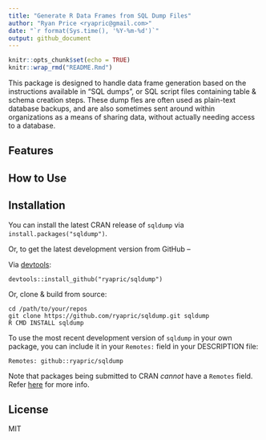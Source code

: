```yaml
---
title: "Generate R Data Frames from SQL Dump Files"
author: "Ryan Price <ryapric@gmail.com>"
date: "`r format(Sys.time(), '%Y-%m-%d')`"
output: github_document
---
```


```r
knitr::opts_chunk$set(echo = TRUE)
knitr::wrap_rmd("README.Rmd")
```

<!--
[![CRAN_Status_Badge](http://www.r-pkg.org/badges/version/sqldump)](https://cran.r-project.org/package=sqldump)
-->

This package is designed to handle data frame generation based on the
instructions available in "SQL dumps", or SQL script files containing table &
schema creation steps. These dump fles are often used as plain-text database
backups, and are also sometimes sent around within organizations as a means of
sharing data, without actually needing access to a database.

Features
--------

How to Use
----------

Installation
------------

You can install the latest CRAN release of `sqldump` via
`install.packages("sqldump")`.

Or, to get the latest development version from GitHub --

Via [devtools](https://github.com/hadley/devtools):

    devtools::install_github("ryapric/sqldump")

Or, clone & build from source:

    cd /path/to/your/repos
    git clone https://github.com/ryapric/sqldump.git sqldump
    R CMD INSTALL sqldump

To use the most recent development version of `sqldump` in your own package,
you can include it in your `Remotes:` field in your DESCRIPTION file:

    Remotes: github::ryapric/sqldump

Note that packages being submitted to CRAN *cannot* have a `Remotes` field.
Refer
[here](https://cran.r-project.org/web/packages/devtools/vignettes/dependencies.html)
for more info.

License
-------

MIT
